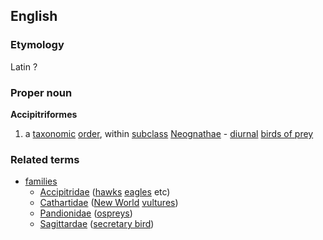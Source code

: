 ==English==
===Etymology===
Latin ?
===Proper noun===
{{wikipedia}}
'''Accipitriformes'''
#a [[taxonomic]] [[order]], within [[subclass]] [[Neognathae]] - [[diurnal]] [[birds of prey]]
===Related terms===
{{wikispecies}}
*[[families]]
**[[Accipitridae]] ([[hawk]]s [[eagle]]s etc)
**[[Cathartidae]] ([[New World]] [[vulture]]s)
**[[Pandionidae]] ([[osprey]]s)
**[[Sagittardae]] ([[secretary bird]])